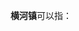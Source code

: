 '''横河镇'''可以指：
{{PRC admin/disambig|14/05/22/106/000|33/02/82/114/000|44/13/22/123/000}}
{{disambig|cat=三字中国镇名消歧义}}